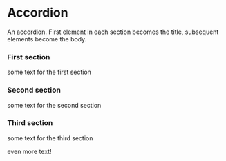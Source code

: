 
<Meta title="core/Accordion" />

# Accordion

An accordion. First element in each section becomes the title, subsequent elements become the body.

<Preview>
  <Story name="Example">
    <Accordion>
      <AccordionSection>
        <h3>First section</h3>
        <p>some text for the first section</p>
      </AccordionSection>
      <AccordionSection isExpanded>
        <h3>Second section</h3>
        <p>some text for the second section</p>
      </AccordionSection>
      <AccordionSection>
        <h3>Third section</h3>
        <p>some text for the third section</p>
        <p>even more text!</p>
      </AccordionSection>
    </Accordion>
  </Story>
</Preview>

